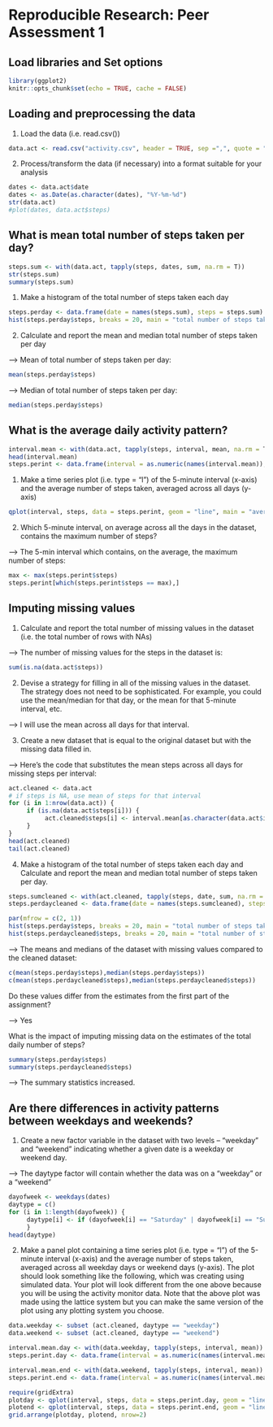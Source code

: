 # Reproducible Research: Peer Assessment 1


## Load libraries and Set options
```r
library(ggplot2)
knitr::opts_chunk$set(echo = TRUE, cache = FALSE)
```

## Loading and preprocessing the data

1. Load the data (i.e. read.csv())

```r
data.act <- read.csv("activity.csv", header = TRUE, sep =",", quote = "\"", na.strings = "NA")
```


2. Process/transform the data (if necessary) into a format suitable for your analysis
```r
dates <- data.act$date
dates <- as.Date(as.character(dates), "%Y-%m-%d")
str(data.act)
#plot(dates, data.act$steps)
```


## What is mean total number of steps taken per day?

```r
steps.sum <- with(data.act, tapply(steps, dates, sum, na.rm = T))
str(steps.sum)
summary(steps.sum)
```


1. Make a histogram of the total number of steps taken each day

```r
steps.perday <- data.frame(date = names(steps.sum), steps = steps.sum)
hist(steps.perday$steps, breaks = 20, main = "total number of steps taken each day", xlab = "number of steps", ylab = "frequency")
```


2. Calculate and report the mean and median total number of steps taken per day

--> Mean of total number of steps taken per day:
```r
mean(steps.perday$steps)
```

--> Median of total number of steps taken per day:
```r
median(steps.perday$steps)
```

## What is the average daily activity pattern?

```r
interval.mean <- with(data.act, tapply(steps, interval, mean, na.rm = T))
head(interval.mean)
steps.perint <- data.frame(interval = as.numeric(names(interval.mean)), steps = interval.mean)
```

1. Make a time series plot (i.e. type = "l") of the 5-minute interval (x-axis) and the average number of steps taken, averaged across all days (y-axis)

```r
qplot(interval, steps, data = steps.perint, geom = "line", main = "average daily activity pattern", xlab = "5-min interval", ylab = "average steps, across all days")
```

2. Which 5-minute interval, on average across all the days in the dataset, contains the maximum number of steps?

--> The 5-min interval which contains, on the average, the maximum number of steps:
```r
max <- max(steps.perint$steps)
steps.perint[which(steps.perint$steps == max),]
```

## Imputing missing values

1. Calculate and report the total number of missing values in the dataset (i.e. the total number of rows with NAs)

--> The number of missing values for the steps in the dataset is:
```r
sum(is.na(data.act$steps))
```

2. Devise a strategy for filling in all of the missing values in the dataset. The strategy does not need to be sophisticated. For example, you could use the mean/median for that day, or the mean for that 5-minute interval, etc.

--> I will use the mean across all days for that interval. 

3. Create a new dataset that is equal to the original dataset but with the missing data filled in.

--> Here's the code that substitutes the mean steps across all days for missing steps per interval:
```r
act.cleaned <- data.act
# if steps is NA, use mean of steps for that interval
for (i in 1:nrow(data.act)) {
     if (is.na(data.act$steps[i])) {
          act.cleaned$steps[i] <- interval.mean[as.character(data.act$interval[i])]
     }
}
head(act.cleaned)
tail(act.cleaned)
```

4. Make a histogram of the total number of steps taken each day and Calculate and report the mean and median total number of steps taken per day.


```r
steps.sumcleaned <- with(act.cleaned, tapply(steps, date, sum, na.rm = T))
steps.perdaycleaned <- data.frame(date = names(steps.sumcleaned), steps = steps.sumcleaned)

par(mfrow = c(2, 1))
hist(steps.perday$steps, breaks = 20, main = "total number of steps taken each day, with missing values", xlab = "number of steps", ylab = "frequency")
hist(steps.perdaycleaned$steps, breaks = 20, main = "total number of steps taken each day, cleaned data", xlab = "number of steps", ylab = "frequency")
```


--> The means and medians of the dataset with missing values compared to the cleaned dataset:
```r
c(mean(steps.perday$steps),median(steps.perday$steps))
c(mean(steps.perdaycleaned$steps),median(steps.perdaycleaned$steps))
```

Do these values differ from the estimates from the first part of the assignment? 

--> Yes

What is the impact of imputing missing data on the estimates of the total daily number of steps?

```r
summary(steps.perday$steps)
summary(steps.perdaycleaned$steps)
```

--> The summary statistics increased.

## Are there differences in activity patterns between weekdays and weekends?

1. Create a new factor variable in the dataset with two levels – “weekday” and “weekend” indicating whether a given date is a weekday or weekend day.

--> The daytype factor will contain whether the data was on a "weekday" or a "weekend"
```r
dayofweek <- weekdays(dates)
daytype = c()
for (i in 1:length(dayofweek)) { 
     daytype[i] <- if (dayofweek[i] == "Saturday" | dayofweek[i] == "Sunday") "weekend" else "weekday" 
     }
head(daytype)
```

2. Make a panel plot containing a time series plot (i.e. type = "l") of the 5-minute interval (x-axis) and the average number of steps taken, averaged across all weekday days or weekend days (y-axis). The plot should look something like the following, which was creating using simulated data. Your plot will look different from the one above because you will be using the activity monitor data. Note that the above plot was made using the lattice system but you can make the same version of the plot using any plotting system you choose.

```r
data.weekday <- subset (act.cleaned, daytype == "weekday")
data.weekend <- subset (act.cleaned, daytype == "weekend")

interval.mean.day <- with(data.weekday, tapply(steps, interval, mean))
steps.perint.day <- data.frame(interval = as.numeric(names(interval.mean.day)), steps = interval.mean.day)

interval.mean.end <- with(data.weekend, tapply(steps, interval, mean))
steps.perint.end <- data.frame(interval = as.numeric(names(interval.mean.end)), steps = interval.mean.end)

require(gridExtra)
plotday <- qplot(interval, steps, data = steps.perint.day, geom = "line", main = "weekdays", xlab = "5-min interval", ylab = "ave num of steps")
plotend <- qplot(interval, steps, data = steps.perint.end, geom = "line", main = "weekends", xlab = "5-min interval", ylab = "ave num of steps")
grid.arrange(plotday, plotend, nrow=2)
```
